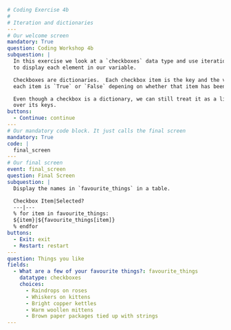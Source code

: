 ```yml
# Coding Exercise 4b
#
# Iteration and dictionaries
---
# Our welcome screen
mandatory: True
question: Coding Workshop 4b
subquestion: |
  In this exercise we look at a `checkboxes` data type and use iteration
  to display each element in our variable.

  Checkboxes are dictionaries.  Each checkbox item is the key and the value of
  each item is `True` or `False` depening on whether that item has been checked or not.

  Even though a checkbox is a dictionary, we can still treat it as a list by iterating
  over its keys.
buttons:
  - Continue: continue
---
# Our mandatory code block. It just calls the final screen
mandatory: True
code: |
  final_screen
---
# Our final screen
event: final_screen
question: Final Screen
subquestion: |
  Display the names in `favourite_things` in a table.

  Checkbox Item|Selected?
  ---|---
  % for item in favourite_things:
  ${item}|${favourite_things[item]}
  % endfor
buttons:
  - Exit: exit
  - Restart: restart
---
question: Things you like
fields:
  - What are a few of your favourite things?: favourite_things
    datatype: checkboxes
    choices:
      - Raindrops on roses
      - Whiskers on kittens
      - Bright copper kettles
      - Warm woollen mittens
      - Brown paper packages tied up with strings
---
```